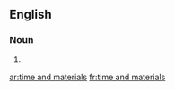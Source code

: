 ==English==

===Noun===
{{head|en|plural}}

# {{plural of|time and material|lang=en|nocat=1}}

[[ar:time and materials]]
[[fr:time and materials]]
